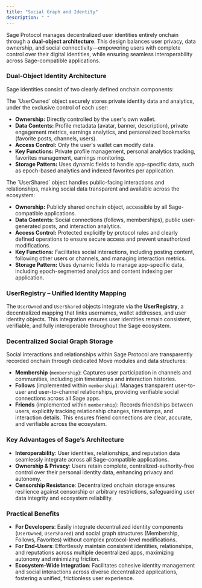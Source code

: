 ```yaml
---
title: "Social Graph and Identity"
description: " "
---
```


Sage Protocol manages decentralized user identities entirely onchain through a **dual-object architecture**. This design balances user privacy, data ownership, and social connectivity—empowering users with complete control over their digital identities, while ensuring seamless interoperability across Sage-compatible applications.

### **Dual-Object Identity Architecture**

Sage identities consist of two clearly defined onchain components:

<Card title="UserOwned Object (Private Data)" icon="square-1" iconType="solid">
  The `UserOwned` object securely stores private identity data and analytics, under the exclusive control of each user:

  - **Ownership:** Directly controlled by the user's own wallet.
  - **Data Contents:** Profile metadata (avatar, banner, description), private engagement metrics, earnings analytics, and personalized bookmarks (favorite posts, channels, users).
  - **Access Control:** Only the user's wallet can modify data.
  - **Key Functions:** Private profile management, personal analytics tracking, favorites management, earnings monitoring.
  - **Storage Pattern:** Uses dynamic fields to handle app-specific data, such as epoch-based analytics and indexed favorites per application.
</Card>

<Card title="UserShared Object (Public Interactions)" icon="square-2" iconType="solid">
  The `UserShared` object handles public-facing interactions and relationships, making social data transparent and available across the ecosystem:

  - **Ownership:** Publicly shared onchain object, accessible by all Sage-compatible applications.
  - **Data Contents:** Social connections (follows, memberships), public user-generated posts, and interaction analytics.
  - **Access Control:** Protected explicitly by protocol rules and clearly defined operations to ensure secure access and prevent unauthorized modifications.
  - **Key Functions:** Facilitates social interactions, including posting content, following other users or channels, and managing interaction metrics.
  - **Storage Pattern:** Uses dynamic fields to manage app-specific data, including epoch-segmented analytics and content indexing per application.
</Card>

### **UserRegistry – Unified Identity Mapping**

The `UserOwned` and `UserShared` objects integrate via the **UserRegistry**, a decentralized mapping that links usernames, wallet addresses, and user identity objects. This integration ensures user identities remain consistent, verifiable, and fully interoperable throughout the Sage ecosystem.

### **Decentralized Social Graph Storage**

Social interactions and relationships within Sage Protocol are transparently recorded onchain through dedicated Move modules and data structures:

- **Membership** (`membership`): Captures user participation in channels and communities, including join timestamps and interaction histories.
- **Follows** (implemented within `membership`): Manages transparent user-to-user and user-to-channel relationships, providing verifiable social connections across all Sage apps.
- **Friends** (implemented within `membership`): Records friendships between users, explicitly tracking relationship changes, timestamps, and interaction details. This ensures friend connections are clear, accurate, and verifiable across the ecosystem.

### **Key Advantages of Sage’s Architecture**

- **Interoperability**: User identities, relationships, and reputation data seamlessly integrate across all Sage-compatible applications.
- **Ownership & Privacy**: Users retain complete, centralized-authority-free control over their personal identity data, enhancing privacy and autonomy.
- **Censorship Resistance**: Decentralized onchain storage ensures resilience against censorship or arbitrary restrictions, safeguarding user data integrity and ecosystem reliability.

### Practical Benefits

- **For Developers**: Easily integrate decentralized identity components (`UserOwned`, `UserShared`) and social graph structures (Membership, Follows, Favorites) without complex protocol-level modifications.
- **For End-Users**: Effortlessly maintain consistent identities, relationships, and reputations across multiple decentralized apps, maximizing autonomy and minimizing friction.
- **Ecosystem-Wide Integration**: Facilitates cohesive identity management and social interactions across diverse decentralized applications, fostering a unified, frictionless user experience.